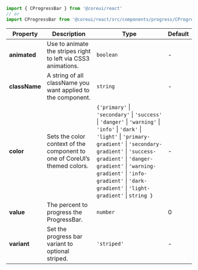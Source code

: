 
```jsx
import { CProgressBar } from '@coreui/react'
// or
import CProgressBar from '@coreui/react/src/components/progress/CProgressBar'
```

| Property | Description | Type | Default |
| --- | --- | --- | --- |
| **animated** | Use to animate the stripes right to left via CSS3 animations. | `boolean` | - |
| **className** | A string of all className you want applied to the component. | `string` | - |
| **color** | Sets the color context of the component to one of CoreUI’s themed colors. | `{'primary'` \| `'secondary'` \| `'success'` \| `'danger'` \| `'warning'` \| `'info'` \| `'dark'` \| `'light'` \| `'primary-gradient'` \| `'secondary-gradient'` \| `'success-gradient'` \| `'danger-gradient'` \| `'warning-gradient'` \| `'info-gradient'` \| `'dark-gradient'` \| `'light-gradient'` \| `string }` | - |
| **value** | The percent to progress the ProgressBar. | `number` | 0 |
| **variant** | Set the progress bar variant to optional striped. | `'striped'` | - |
